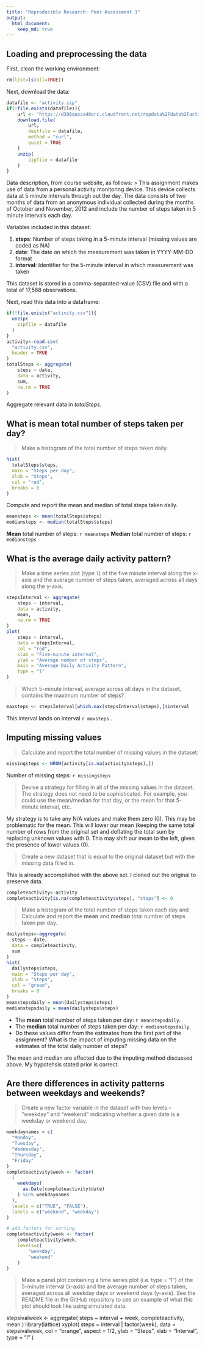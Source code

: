 ```yaml
---
title: "Reproducible Research: Peer Assessment 1"
output: 
  html_document:
    keep_md: true
---
```



## Loading and preprocessing the data
First, clean the working environment:
```r
rm(list=ls(all=TRUE))
```
Next, download the data:
```r
datafile <- "activity.zip"
if(!file.exists(datafile)){
	url <- "https://d396qusza40orc.cloudfront.net/repdata%2Fdata%2Factivity.zip"
	download.file(
		url,
		destfile = datafile,
		method = "curl",
		quiet = TRUE
	)
	unzip(
		zipfile = datafile
	)
}
```
Data description, from course website, as follows:
> This assignment makes use of data from a personal activity monitoring device. This device collects data at 5 minute intervals through out the day. The data consists of two months of data from an anonymous individual collected during the months of October and November, 2012 and include the number of steps taken in 5 minute intervals each day.

Variables included in this dataset:

1. **steps**: Number of steps taking in a 5-minute interval (missing values are coded as NA)
2. **date**: The date on which the measurement was taken in YYYY-MM-DD format
3. **interval**: Identifier for the 5-minute interval in which measurement was taken

This dataset is stored in a comma-separated-value (CSV) file and with a total of 17,568 observations.

Next, read this data into a dataframe:

```r
if(!file.exists("activity.csv")){
  unzip(
    zipfile = datafile
  )
}
activity<-read.csv(
  "activity.csv",
  header = TRUE
)
totalSteps <- aggregate(
	steps ~ date,
	data = activity,
	sum,
	na.rm = TRUE
)
```

Aggregate relevant data in *totalSteps*.

## What is mean total number of steps taken per day?

> Make a histogram of the total number of steps taken daily.

```r
hist(
  totalSteps$steps,
  main = "Steps per day",
  xlab = "Steps",
  col = "red",
  breaks = 8
)
```

Compute and report the mean and median of total steps taken daily.
```r
meansteps <- mean(totalSteps$steps)
mediansteps <- median(totalSteps$steps)
```

**Mean** total number of steps: `r meansteps`
**Median** total number of steps: `r mediansteps`

## What is the average daily activity pattern?

> Make a time series plot (type `l`) of the five minute interval along the x-axis and the average number of steps taken, averaged across all days along the y-axis.

```r
stepsInterval <- aggregate(
	steps ~ interval,
	data = activity,
	mean,
	na.rm = TRUE
)
plot(
	steps ~ interval,
	data = stepsInterval,
	col = "red",
	xlab = "Five-minute interval",
	ylab = "Average number of steps",
	main = "Average Daily Activity Pattern",
	type = "l"
)
```

> Which 5-minute interval, average across all days in the dataset, contains the maximum number of steps?

```r
maxsteps <- stepsInterval[which.max(stepsInterval$steps),]$interval
```

This interval lands on interval `r maxsteps` .

## Imputing missing values

> Calculate and report the total number of missing values in the dataset:

```r
missingsteps <- NROW(activity[is.na(activity$steps),])
```

Number of missing steps: `r missingsteps`

> Devise a strategy for filling in all of the missing values in the dataset. The strategy does not need to be sophisticated. For example, you could use the mean/median for that day, or the mean for that 5-minute interval, etc.

My strategy is to take any N/A values and make them zero (0).
This may be problematic for the mean. This will lower our mean (keeping the same total number of rows from the original set and deflating the total sum by replacing unknown values with 0.
This may shift our mean to the left, given the presence of lower values (0).

> Create a new dataset that is equal to the original dataset but with the missing data filled in.

This is already accomplished with the above set. I cloned out the original to preserve data.

```r
completeactivity<-activity
completeactivity[is.na(completeactivity$steps), "steps"] <- 0

```

> Make a histogram of the total number of steps taken each day and Calculate and report the **mean** and **median** total number of steps taken per day.
```r
dailysteps<-aggregate(
  steps ~ date,
  data = completeactivity,
  sum
)
hist(
  dailysteps$steps,
  main = "Steps per day",
  xlab = "Steps",
  col = "green",
  breaks = 8
) 
meanstepsdaily = mean(dailysteps$steps)
medianstepsdaily = mean(dailysteps$steps)
```

* The **mean** total number of steps taken per day: `r meanstepsdaily`.
* The **median** total number of steps taken per day: `r medianstepsdaily`.
* Do these values differ from the estimates from the first part of the assignment? What is the impact of imputing missing data on the estimates of the total daily number of steps?

The mean and median are affected due to the imputing method discussed above. My hypotehsis stated prior is correct.

## Are there differences in activity patterns between weekdays and weekends?

> Create a new factor variable in the dataset with two levels – “weekday” and “weekend” indicating whether a given date is a weekday or weekend day.

```r
weekdaynames = c(
  "Monday",
  "Tuesday",
  "Wednesday",
  "Thursday",
  "Friday"
)
completeactivity$week <- factor(
  (
    weekdays(
      as.Date(completeactivity$date)
    ) %in% weekdaynames
  ),
  levels = c("TRUE", "FALSE"),
  labels = c("weekend", "weekday")
)

# add factors for sorting
completeactivity$week <- factor(
	completeactivity$week,
	levels=c(
		"weekday",
		"weekend"
	)
)
```

> Make a panel plot containing a time series plot (i.e. type = "l") of the 5-minute interval (x-axis) and the average number of steps taken, averaged across all weekday days or weekend days (y-axis). See the README file in the GitHub repository to see an example of what this plot should look like using simulated data.

stepsivalweek <- aggregate(
	steps ~ interval + week,
	completeactivity,
	mean
)
library(lattice)
xyplot(
	steps ~ interval | factor(week),
	data = stepsivalweek,
	col = "orange",
	aspect = 1/2,
	ylab = "Steps",
	xlab = "Interval",
	type = "l"
)
